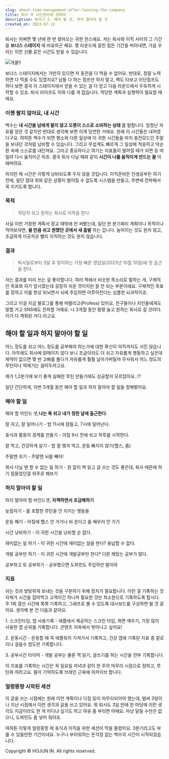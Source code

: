 ```yaml
---
slug: about-time-management-after-leaving-the-company
title: 퇴사 후 시간관리에 관하여
description: 퇴사기 2. 해야 할 것, 하지 말아야 할 것
created_at: 2023-07-12
---
```


퇴사는 어쩌면 몇 년에 한 번 찾아오는 귀한 찬스에요. 저는 퇴사와 이직 사이의 그 기간을 **보너스 스테이지** 에 비유하곤 해요. 몇
라운드에 걸친 힘든 기간을 버텨내면, 가끔 우리는 이런 선물 같은 시간도 받을 수 있습니다.

![](http://t1.daumcdn.net/brunch/service/user/aVyy/image/ebvMfxAKVNswyPGnF-2U9Z4YVtE.jpeg)개꿀!!

보너스 스테이지에서는 가만히 있으면 저 동전을 다 먹을 수 없어요. 반대로, 정말 노력하면 다 먹을 수도 있겠지요? 남들 다 하는 점프만
하지 말고, 벽도 타보고 이단점프도 하다 보면 결국 이 스테이지에서 얻을 수 있는 걸 다 얻고 다음 라운드에서 두둑하게 시작할 수 있죠.
퇴사 라이프도 이와 다를 게 없습니다. 적당한 계획과 실행력이 필요할 때에요.

### 이젠 팔지 않아요, 내 시간

백수는 **내 시간을 남에게 팔지 않고 오롯이 스스로 소비하는 상태** 를 말합니다. 엄청난 자유를 얻은 것 같지만 반대로 생각해 보면 이게
당연한 거에요. 원래 이 시간들은 내꺼였다구요. 여하튼 백수가 되면 평소와 다른 일상에 이 귀한 시간들을 마치 충전모드인 주말을 보내던
것처럼 낭비할 수 있습니다. 그리고 무섭게도 빠르게 그 일상에 적응하고 악순환 속에 스스로를 내던져요. 그리고 중요하다고 여기는 지표들이
떨어질 때가 되면 등 떠밀려 다시 움직이곤 하죠. 결국 회사 다닐 때와 같이 **시간이 나를 움직이게 만드는 꼴** 이 돼버려요.

하지만 제 시간은 이렇게 낭비되도록 두지 않을 것입니다. 이직준비든 인생공부든 하기 전에, 일단 절대 위와 같은 상황이 벌어질 수 없도록
시스템을 만들고, 주변에 전파해서 꼭 지키도록 합니다.

### 목적

> 적당히 쉬고 원하는 회사로 이직을 한다.

사실 이런 거창한 계획서 장교 때밖에 안 써봤는데, 일단 한 분기짜리 계획이니 목적이나 적어보자면, **쉴 만큼 쉬고 원했던 곳에서 새
출발** 하는 겁니다. 늘어지는 것도 원치 않고, 조급하게 이곳저곳 빨리 이직하는 것도 원치 않습니다.

### 결과

> 퇴사일로부터 3달 후 맞이하는 가장 빠른 영업일(2023년 10월 10일)에 첫 출근을 한다.

저는 결과를 미리 쓰는 걸 좋아합니다. 여러 책에서 비슷한 목소리로 말하는 게, 구체적인 목표와 자기 암시였는데 굉장히 쉬운 것이지만 잘 안
되는 부분이에요. 구체적인 목표를 정하고 이를 항상 되뇌면서 뇌에 주입하면 이루어진다는 심플한 뇌과학이죠.

그리고 이걸 지금 블로그를 통해 떠벌리고(Profess) 있어요. 친구들이나 지인들에게도 말할 거고 SNS에도 전파할 거예요. 나 3개월
동안 팡팡 놀고 원하는 회사로 갈 것이다. 이거 다 계획된 거다.라고요.

## 해야 할 일과 하지 말아야 할 일

어느 정도를 쉬고 어느 정도를 공부해야 하는가에 대한 확신이 아직까지도 서진 않습니다. 아무래도 회사에 얽매이지 않다 보니 조금이라도 더
쉬고 자유롭게 행동하고 싶은데 제약이 없으면 몇 번 고삐를 풀다가 자유롭게 훨훨 날아가버릴까 무서워서 어느 정도의 루틴이나 억제기는
걸어두려고요.

제가 1,2분기때 보기 좋게 실패한 루틴 만들기에도 성공할지 모르잖아요..!?

일단 간단하게, 이번 3개월 동안 해야 할 일과 하지 말아야 할 일을 정해봤어요.

### 해야 할 일

해야 할 마인드 셋,**나는 푹 쉬고 내가 정한 날에 출근한다.**

잘 자고, 잘 일어나기 - 밤 11시에 잠들고, 7시에 일어난다.

휴식과 활동의 경계를 만들기 - 아침 9시 전에 씻고 하루를 시작한다.

잘 먹고, 건강하게 살기 - 밥 잘 챙겨 먹고, 운동 빠지지 않기(헬스, 춤)

주말엔 쉬기 - 주말엔 뇌를 빼자!

회사 다닐 땐 할 수 없는 일 하기 - 원 없이 책 읽고 글 쓰는 것도 좋은데, 회사 때문에 하기 힘들었던걸 위주로 해보기

### 하지 말아야 할 일

하지 말아야 할 마인드셋, **자책하면서 조급해하기**

늦잠자기 - 를 포함한 루틴을 안 지키는 행동들

운동 째기 - 아침에 헬스 안 가거나 비 온다고 춤 배우러 안 가기

시간 낭비하기 - 이 귀한 시간을 낭비할 순 없다.

재미없는 일 하기 - 이 귀한 시간에 재미없는 일을 한다? 용납할 수 없다.

개발 공부만 하기 - 이 귀한 시간에 개발공부만 한다? 다른 재밌는 공부가 많다.

공부하고 또 공부하기 - 공부했으면 도파민도 주입하란 말이야

### 지표

쉬는 것과 방탕하게 보내는 것을 구분하기 위해 장치가 필요합니다. 이런 걸 기록하는 것 자체가 시간을 잡아먹고 고역이긴 하니까 필요한 것만
최소한으로 기록하도록 합시다. 주 1회 결산 시간에 쭉쭉 기록하고, 그래프로 볼 수 있도록 대시보드를 구성하면 될 것 같아요. 생각해 본 건
다음과 같아요.

1\. 스크린타임, 앱 사용기록 - 애플에서 제공하는 스크린 타임, 화면 깨우기, 가장 많이 사용한 앱 순위를 기록합니다. 콘텐츠 지옥에서
벗어나고 싶어요!

2\. 운동시간 - 운동할 때 꼭 애플워치 가져가서 기록하고, 건강 앱에 기록된 지표 중 칼로리나 걸음수 정도만 기록합니다.

3\. 공부시간 타이머 - 개발 공부는 물론 책 읽기, 글쓰기를 하는 시간을 전부 기록합니다.

이 지표를 기록하는 시간은 꼭 일요일 저녁과 같이 한 주의 마무리 시점으로 정하고, 루틴화 하려고요. 몸이 기억하도록 브레인 근육에 아카이브
합니다.

### 얼렁뚱땅 시작된 세션

이 글을 쓰는 시점에는 원래 이런 계획이나 다짐 등이 마무리되어야 했는데, 벌써 3일이나 지난 시점에서 이런 생각과 글을 쓰고 있어요. 뭐
퇴사도 3일 만에 한 마당에 이런 생각도 지금이라도 한 게 어디냐 싶기도 하고 여유 좀 부리면 어때요. 마냥 달릴 수만은 없으니, 도파민도
좀 넣어 줘야죠.

여하튼 이렇게 얼렁뚱땅 제 휴식과 이직을 위한 세션이 막을 올렸어요. 3분기라고도 부를 수 있을만한 기간이네요. 누구나 부러워하는 돈걱정
없는 백수의 시간이 시작되었습니다.

Copyright © HOJUN IN. All rights reserved.
